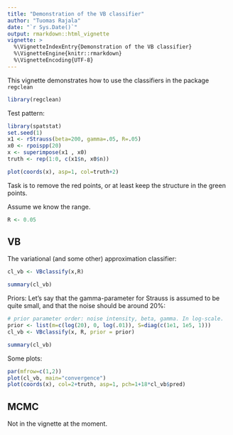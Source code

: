 ```yaml
---
title: "Demonstration of the VB classifier"
author: "Tuomas Rajala"
date: "`r Sys.Date()`"
output: rmarkdown::html_vignette
vignette: >
  %\VignetteIndexEntry{Demonstration of the VB classifier}
  %\VignetteEngine{knitr::rmarkdown}
  %\VignetteEncoding{UTF-8}
---
```


This vignette demonstrates how to use the classifiers in the package ```regclean```
```r
library(regclean)
```

Test pattern:

```r
library(spatstat)
set.seed(1)
x1 <- rStrauss(beta=200, gamma=.05, R=.05)
x0 <- rpoispp(20)
x <- superimpose(x1 , x0)
truth <- rep(1:0, c(x1$n, x0$n))
```
```r
plot(coords(x), asp=1, col=truth+2)
```

Task is to remove the red points, or at least keep the structure in the green points.


Assume we know the range.

```r
R <- 0.05
```

## VB
The variational (and some other) approximation classifier:
```r
cl_vb <- VBclassify(x,R)
```

```r
summary(cl_vb)
```

Priors: Let's say that the gamma-parameter for Strauss is assumed to be quite small, and that the noise should be around 20%:

```r
# prior parameter order: noise intensity, beta, gamma. In log-scale.
prior <- list(m=c(log(20), 0, log(.01)), S=diag(c(1e1, 1e5, 1)))
cl_vb <- VBclassify(x, R, prior = prior)
```

```r
summary(cl_vb)
```


Some plots:

```r
par(mfrow=c(1,2))
plot(cl_vb, main="convergence")
plot(coords(x), col=2+truth, asp=1, pch=1+18*cl_vb$pred)
```




## MCMC

Not in the vignette at the moment.

<!--
The MCMC classifier. 

```r

details<-T
lambert_W0 <- LambertW # something wrong, need to define this.
cl_mcmc <- MCMCClassifyGaussianPriors(x, R)

```


## Compare to original

```r
pats <- listof(true=x1, noisy=x, vb=x[cl_vb$pred==1])
k1 <- lapply(pats, Kest, correction="trans")
```

-->